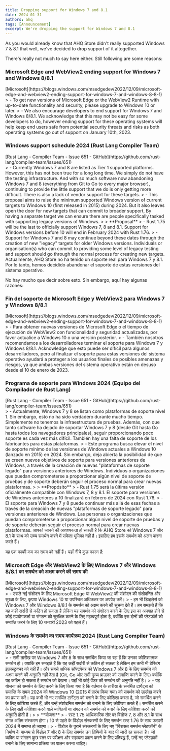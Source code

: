 ```yaml
---
title: Dropping support for Windows 7 and 8.1
date: 2024-01-31
authors: ahq
tags: [Announcement]
excerpt: We're dropping the support for Windows 7 and 8.1
---
```



<App client:load />

<Tabs>

<TabItem label="English">
As you would already know that AHQ Store didn't really supported Windows 7 & 8.1 that well, we've decided to drop support of it altogether.

There's really not much to say here either. Still following are some reasons:

### Microsoft Edge and WebView2 ending support for Windows 7 and Windows 8/8.1

<Aside title="Source">
  [Microsoft](https://blogs.windows.com/msedgedev/2022/12/09/microsoft-edge-and-webview2-ending-support-for-windows-7-and-windows-8-8-1)
</Aside>
> - To get new versions of Microsoft Edge or the WebView2 Runtime with up-to-date
functionality and security, please upgrade to Windows 10 or later. > - We also encourage
developers to end support for Windows 7 and Windows 8/8.1. We acknowledge that this
may not be easy for some developers to do, however ending support for these operating
systems will help keep end users safe from potential security threats and risks as
both operating systems go out of support on January 10th, 2023.

### Windows support schedule 2024 (Rust Lang Compiler Team)

<Aside title="Source">
  [Rust Lang - Compiler Team - Issue 651 -
  GitHub](https://github.com/rust-lang/compiler-team/issues/651)
</Aside>
> - Currently Windows 7 and 8 are listed as Tier 1 supported platforms. However,
this has not been true for a long long time. We simply do not have the testing infrastructure.
And with so much software now abandoning Windows 7 and 8 (everything from Git to
Go to every major browser), continuing to provide the little support that we do is
only getting more difficult. There is also a lack of vendor support for these targets.
> - This proposal aims to raise the minimum supported Windows version of current
targets to Windows 10 (first released in 2015) during 2024. But it also leaves open
the door for new targets that can commit to broader support, By having a separate
target we can ensure there are people specifically tasked with supporting legacy
versions of Windows. > > **Proposal** > - Rust 1.75 will be the last to officially
support Windows 7, 8 and 8.1. Support for Windows versions before 10 will end in
February 2024 with Rust 1.76. > - Support for Windows 7 and 8 may continue beyond
these dates through the creation of new "legacy" targets for older Windows versions.
Individuals or organisation(s) who can commit to providing some level of legacy testing
and support should go through the normal process for creating new targets.

</TabItem>

<TabItem label="Español">
Actualmente, AHQ Store no ha tenido un soporte real para Windows 7 y 8.1. Por lo tanto, hemos decidido abandonar el soporte de estas versiones del sistema operativo.

No hay mucho que decir sobre esto. Sin embargo, aquí hay algunas razones:

### Fin del soporte de Microsoft Edge y WebView2 para Windows 7 y Windows 8/8.1

<Aside title="Fuente">
  [Microsoft](https://blogs.windows.com/msedgedev/2022/12/09/microsoft-edge-and-webview2-ending-support-for-windows-7-and-windows-8-8-1)
</Aside>
> - Para obtener nuevas versiones de Microsoft Edge o el tiempo de ejecución de WebView2
con funcionalidad y seguridad actualizadas, por favor actualice a Windows 10 o una
versión posterior. > - También nosotros recomendamos a los desarrolladores terminar
el soporte para Windows 7 y Windows 8/8.1. Acknowledge que esto puede ser difícil
para algunos desarrolladores, pero al finalizar el soporte para estas versiones del
sistema operativo ayudará a proteger a los usuarios finales de posibles amenazas
y riesgos, ya que ambas versiones del sistema operativo están en desuso desde el
10 de enero de 2023.

### Programa de soporte para Windows 2024 (Equipo del Compilador de Rust Lang)

<Aside title="Fuente">
  [Rust Lang - Compiler Team - Issue 651 -
  GitHub](https://github.com/rust-lang/compiler-team/issues/651)
</Aside>
> - Actualmente, Windows 7 y 8 se listan como plataformas de soporte nivel 1. Sin
embargo, esto no ha sido verdadero durante mucho tiempo. Simplemente no tenemos la
infraestructura de pruebas. Además, con que tanto software ha dejado de soportar
Windows 7 y 8 (desde Git hasta Go hasta todos los navegadores principales), seguir
proporcionando poco soporte es cada vez más difícil. También hay una falta de soporte
de los fabricantes para estas plataformas. > - Este programa busca elevar el nivel
de soporte mínimo de las versiones de Windows actuales a Windows 10 (lanzado en 2015)
en 2024. Sin embargo, deja abierta la posibilidad de que se creen nuevos objetivos
de soporte para versiones anteriores de Windows, a través de la creación de nuevas
"plataformas de soporte legado" para versiones anteriores de Windows. Individuos
o organizaciones que puedan comprometerse a proporcionar algún nivel de soporte de
pruebas y de soporte deberán seguir el proceso normal para crear nuevas plataformas.
> > **Propósito** > - Rust 1.75 será la última versión oficialmente compatible con
Windows 7, 8 y 8.1. El soporte para versiones de Windows anteriores a 10 finalizará
en febrero de 2024 con Rust 1.76. > - El soporte para Windows 7 y 8 puede continuar
más allá de esas fechas a través de la creación de nuevas "plataformas de soporte
legado" para versiones anteriores de Windows. Las personas o organizaciones que puedan
comprometerse a proporcionar algún nivel de soporte de pruebas y de soporte deberán
seguir el proceso normal para crear nuevas plataformas.

</TabItem>

<TabItem label="हिंदी">
आपको जानने की आवश्यकता हो सकती है कि AHQ Store को Windows 7 और 8.1 के साथ को उच्च समर्थन करने में संकेता भूमिका नहीं है। इसलिए हम इसके समर्थन को अलग करना करते हैं।

यह एक काफी कम का समय को नहीं हैं। यहाँ नीचे कुछ कारण हैं:

### Microsoft Edge और WebView2 के लिए Windows 7 और Windows 8/8.1 का समर्थन को अक्षम करने की समय की

<Aside title="स्रोत">
  [Microsoft](https://blogs.windows.com/msedgedev/2022/12/09/microsoft-edge-and-webview2-ending-support-for-windows-7-and-windows-8-8-1)
</Aside>
> - उसले नई संशोदन के लिए Microsoft Edge या WebView2 की संशोदन की संशोदनित और सुरक्षा
के लिए, कृपया Windows 10 या उपस्थित अधिकतर पर अपग्रेड करें। > - हम भी डिव्हलेर्स
को Windows 7 और Windows 8/8.1 के समर्थन को अक्षम करने की सूचना देते हैं। हम समझते
हैं कि यह कहीं सर्दारी से कठिन हो सकता है लेकिन यह समर्थन को संशोदन करने के लिए इस
का अपवाह होने से कोई उपयोगकर्ता या संगठन को सुरक्षित करने के लिए महत्वपूर्ण होता
है, क्योंकि इस दोनों की प्लेटफॉर्म को समाप्ति करने के लिए 10 जनवरी 2023 को पहले हैं।

### Windows के समर्थन का समय कार्यक्रम 2024 (Rust Lang Compiler Team)

<Aside title="स्रोत">
  [Rust Lang - Compiler Team - Issue 651 -
  GitHub](https://github.com/rust-lang/compiler-team/issues/651)
</Aside>
> - सभी तारीख पर Windows 7 और 8 के साथ समर्थित किया जा रहा हैं कि उनका कोशिशात्मक
समर्थन हो। क्याकिं हम समझते हैं कि यह कहीं सर्दारी से कठिन हो सकता है लेकिन हम कभी
भी टेस्टिंग इंफ्रास्ट्रक्चर को नहीं हैं। और सबसे अधिक सॉफ्टवेयर को Windows 7 और 8
के लिए समर्थन को अक्षम करने की अनुमति नहीं देता है (Git, Go और सभी मुख्य ब्राउज़र
को समाप्ति करने के लिए) क्योंकि यह कठिन हो सकता है समर्थन को देखना। यहाँ भी कोई वेंडर
की समर्थन की अनुमति नहीं है। > - यह योजना को समर्थन के लिए करने के लिए किया गया है
कि वर्तमान के तारीख के समर्थित टार्गेट्स को समाप्ति के समय 2024 को Windows 10 (2015
में प्रारंभ किया गया) को समर्थन को उल्लेख करने का प्रयास करें। यह कभी भी नए समर्थित
टार्गेट्स को बनाने के लिए कोशिशा करता है, जो समर्थित करने के लिए कोशिशा करते हैं,
और उन्हें संशोदनित समर्थन को बनाने के लिए कोशिशा करते हैं। समर्थित करने के लिए सही
कोशिशा करने वाले व्यक्तियों या संगठन को समर्थन को बनाने के लिए कोशिशा करने की अनुमति
होती है। > > **योजना** > - रस्ट 1.75 आधिकारिक तौर पर विंडोज 7, 8 और 8.1 के साथ संगत
अंतिम संस्करण होगा। 10 से पहले के विंडोज़ संस्करणों के लिए समर्थन रस्ट 1.76 के साथ
फरवरी 2024 में समाप्त हो जाएगा। > - विंडोज़ के पुराने संस्करणों के लिए नए "विरासत
समर्थन प्लेटफ़ॉर्म" के निर्माण के माध्यम से विंडोज़ 7 और 8 के लिए समर्थन उन तिथियों
के बाद भी जारी रह सकता है। जो व्यक्ति या संगठन कुछ स्तर पर परीक्षण और सहायता प्रदान
करने के लिए प्रतिबद्ध हैं, उन्हें नए प्लेटफ़ॉर्म बनाने के लिए सामान्य प्रक्रिया का
पालन करना चाहिए।

</TabItem>

</Tabs>
